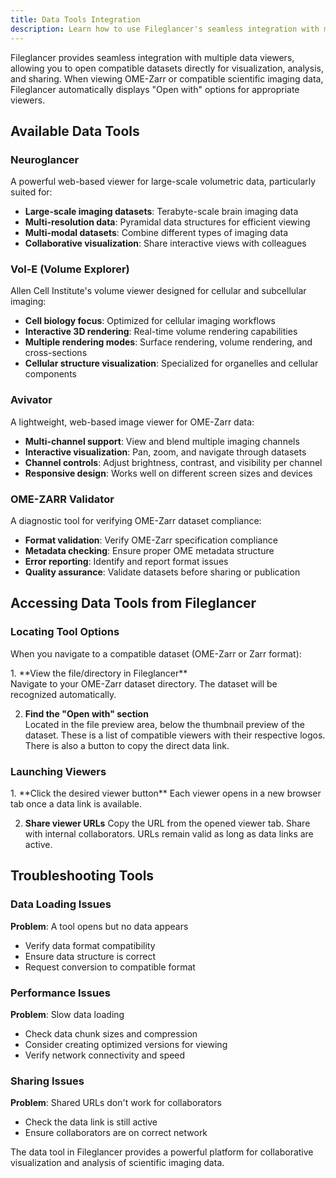 ```yaml
---
title: Data Tools Integration
description: Learn how to use Fileglancer's seamless integration with multiple data tools including Neuroglancer, Vol-E, Avivator, and OME-ZARR Validator for visualizing and sharing scientific imaging data.
---
```



Fileglancer provides seamless integration with multiple data viewers, allowing you to open compatible datasets directly for visualization, analysis, and sharing. When viewing OME-Zarr or compatible scientific imaging data, Fileglancer automatically displays "Open with" options for appropriate viewers.

## Available Data Tools

### Neuroglancer

A powerful web-based viewer for large-scale volumetric data, particularly suited for:

- **Large-scale imaging datasets**: Terabyte-scale brain imaging data
- **Multi-resolution data**: Pyramidal data structures for efficient viewing
- **Multi-modal datasets**: Combine different types of imaging data
- **Collaborative visualization**: Share interactive views with colleagues

### Vol-E (Volume Explorer)

Allen Cell Institute's volume viewer designed for cellular and subcellular imaging:

- **Cell biology focus**: Optimized for cellular imaging workflows
- **Interactive 3D rendering**: Real-time volume rendering capabilities
- **Multiple rendering modes**: Surface rendering, volume rendering, and cross-sections
- **Cellular structure visualization**: Specialized for organelles and cellular components

### Avivator

A lightweight, web-based image viewer for OME-Zarr data:

- **Multi-channel support**: View and blend multiple imaging channels
- **Interactive visualization**: Pan, zoom, and navigate through datasets
- **Channel controls**: Adjust brightness, contrast, and visibility per channel
- **Responsive design**: Works well on different screen sizes and devices

### OME-ZARR Validator

A diagnostic tool for verifying OME-Zarr dataset compliance:

- **Format validation**: Verify OME-Zarr specification compliance
- **Metadata checking**: Ensure proper OME metadata structure
- **Error reporting**: Identify and report format issues
- **Quality assurance**: Validate datasets before sharing or publication

## Accessing Data Tools from Fileglancer

### Locating Tool Options

When you navigate to a compatible dataset (OME-Zarr or Zarr format):

<Steps>
1. **View the file/directory in Fileglancer**<br/>
Navigate to your OME-Zarr dataset directory. The dataset will be recognized automatically.

2. **Find the "Open with" section**<br/>
   Located in the file preview area, below the thumbnail preview of the dataset. These is a list of compatible viewers with their respective logos. There is also a button to copy the direct data link.
</Steps>

### Launching Viewers

<Steps>
1. **Click the desired viewer button**
Each viewer opens in a new browser tab once a data link is available.

2. **Share viewer URLs**
Copy the URL from the opened viewer tab. Share with internal collaborators. URLs remain valid as long as data links are active.
</Steps>

## Troubleshooting Tools

### Data Loading Issues

**Problem**: A tool opens but no data appears

- Verify data format compatibility
- Ensure data structure is correct
- Request conversion to compatible format

### Performance Issues

**Problem**: Slow data loading

- Check data chunk sizes and compression
- Consider creating optimized versions for viewing
- Verify network connectivity and speed

### Sharing Issues

**Problem**: Shared URLs don't work for collaborators

- Check the data link is still active
- Ensure collaborators are on correct network

The data tool in Fileglancer provides a powerful platform for collaborative visualization and analysis of scientific imaging data.
